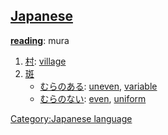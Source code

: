 == [[Japanese]] ==                                          

'''[[reading]]''': mura

# [[村]]: [[village]]
# [[斑]]
#*[[むらのある]]: [[uneven]], [[variable]]
#*[[むらのない]]: [[even]], [[uniform]]

[[Category:Japanese language]]